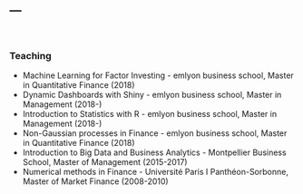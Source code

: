 ---
---
<br/>  

### Teaching
* Machine Learning for Factor Investing - emlyon business school, Master in Quantitative Finance (2018)   
* Dynamic Dashboards with Shiny - emlyon business school, Master in Management (2018-)  
* Introduction to Statistics with R - emlyon business school, Master in Management (2018-)   
* Non-Gaussian processes in Finance - emlyon business school, Master in Quantitative Finance (2018)   
* Introduction to Big Data and Business Analytics - Montpellier Business School, Master of Management (2015-2017)   
* Numerical methods in Finance - Université Paris I Panthéon-Sorbonne, Master of Market Finance (2008-2010)   